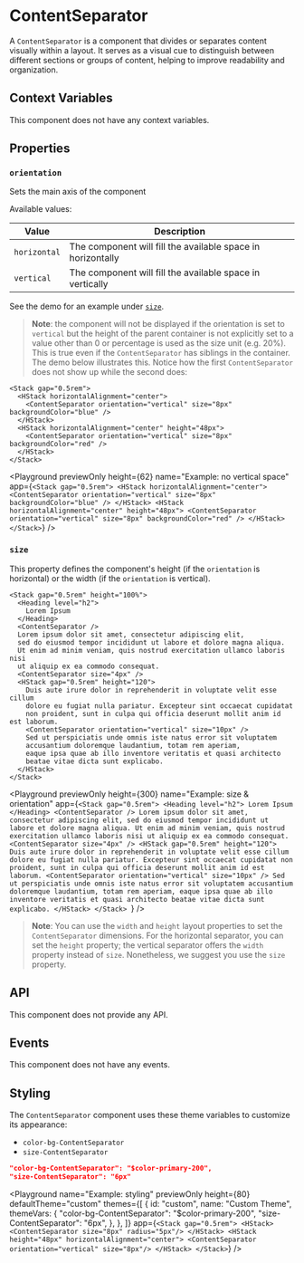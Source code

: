 # ContentSeparator

A `ContentSeparator` is a component that divides or separates content visually within a layout. It serves as a visual cue to distinguish between different sections or groups of content, helping to improve readability and organization.

## Context Variables

This component does not have any context variables.

## Properties

### `orientation`

Sets the main axis of the component

Available values:

| Value | Description |
| --- | --- |
| `horizontal` | The component will fill the available space in horizontally |
| `vertical` | The component will fill the available space in vertically |


See the demo for an example under [`size`](#size).

> **Note**: the component will not be displayed if the orientation is set to `vertical` but the height of the parent container is not explicitly set to a value other than 0 or percentage is used as the size unit (e.g. 20%).
> This is true even if the `ContentSeparator` has siblings in the container.
> The demo below illustrates this.
> Notice how the first `ContentSeparator` does not show up while the second does:

```ueml copy /height="48px"/
<Stack gap="0.5rem">
  <HStack horizontalAlignment="center">
    <ContentSeparator orientation="vertical" size="8px" backgroundColor="blue" />
  </HStack>
  <HStack horizontalAlignment="center" height="48px">
    <ContentSeparator orientation="vertical" size="8px" backgroundColor="red" />
  </HStack>
</Stack>
```

<Playground
  previewOnly
  height={62}
  name="Example: no vertical space"
  app={`
  <Stack gap="0.5rem">
    <HStack horizontalAlignment="center">
      <ContentSeparator orientation="vertical" size="8px" backgroundColor="blue" />
    </HStack>
    <HStack horizontalAlignment="center" height="48px">
      <ContentSeparator orientation="vertical" size="8px" backgroundColor="red" />
    </HStack>
  </Stack>
  `}
/>

### `size`

This property defines the component's height (if the `orientation` is horizontal) or the width (if the `orientation` is vertical).

```ueml copy
<Stack gap="0.5rem" height="100%">
  <Heading level="h2">
    Lorem Ipsum
  </Heading>
  <ContentSeparator />
  Lorem ipsum dolor sit amet, consectetur adipiscing elit,
  sed do eiusmod tempor incididunt ut labore et dolore magna aliqua.
  Ut enim ad minim veniam, quis nostrud exercitation ullamco laboris nisi
  ut aliquip ex ea commodo consequat.
  <ContentSeparator size="4px" />
  <HStack gap="0.5rem" height="120">
    Duis aute irure dolor in reprehenderit in voluptate velit esse cillum
    dolore eu fugiat nulla pariatur. Excepteur sint occaecat cupidatat
    non proident, sunt in culpa qui officia deserunt mollit anim id est laborum.
    <ContentSeparator orientation="vertical" size="10px" />
    Sed ut perspiciatis unde omnis iste natus error sit voluptatem
    accusantium doloremque laudantium, totam rem aperiam,
    eaque ipsa quae ab illo inventore veritatis et quasi architecto
    beatae vitae dicta sunt explicabo.
  </HStack>
</Stack>
```

<Playground
  previewOnly
  height={300}
  name="Example: size & orientation"
  app={`<Stack gap="0.5rem">
  <Heading level="h2">
    Lorem Ipsum
  </Heading>
  <ContentSeparator />
  Lorem ipsum dolor sit amet, consectetur adipiscing elit,
  sed do eiusmod tempor incididunt ut labore et dolore magna aliqua.
  Ut enim ad minim veniam, quis nostrud exercitation ullamco laboris nisi
  ut aliquip ex ea commodo consequat.
  <ContentSeparator size="4px" />
  <HStack gap="0.5rem" height="120">
    Duis aute irure dolor in reprehenderit in voluptate velit esse cillum
    dolore eu fugiat nulla pariatur. Excepteur sint occaecat cupidatat
    non proident, sunt in culpa qui officia deserunt mollit anim id est laborum.
    <ContentSeparator orientation="vertical" size="10px" />
    Sed ut perspiciatis unde omnis iste natus error sit voluptatem
    accusantium doloremque laudantium, totam rem aperiam,
    eaque ipsa quae ab illo inventore veritatis et quasi architecto
    beatae vitae dicta sunt explicabo.
  </HStack>
</Stack>
  `}
/>

> **Note**: You can use the `width` and `height` layout properties to set the `ContentSeparator` dimensions.
> For the horizontal separator, you can set the `height` property; the vertical separator offers the `width` property instead of `size`.
> Nonetheless, we suggest you use the `size` property.

## API

This component does not provide any API.

## Events

This component does not have any events.

## Styling

The `ContentSeparator` component uses these theme variables to customize its appearance:

- `color-bg-ContentSeparator`
- `size-ContentSeparator`

```json
"color-bg-ContentSeparator": "$color-primary-200",
"size-ContentSeparator": "6px"
```

<Playground
  name="Example: styling"
  previewOnly
  height={80}
  defaultTheme="custom"
  themes={[
    {
      id: "custom",
      name: "Custom Theme",
      themeVars: {
        "color-bg-ContentSeparator": "$color-primary-200",
        "size-ContentSeparator": "6px",
      },
    },
  ]}
  app={`
  <Stack gap="0.5rem">
    <HStack>
      <ContentSeparator size="8px" radius="5px"/>
    </HStack>
    <HStack height="48px" horizontalAlignment="center">
      <ContentSeparator orientation="vertical" size="8px"/>
    </HStack>
  </Stack>
  `}
/>
